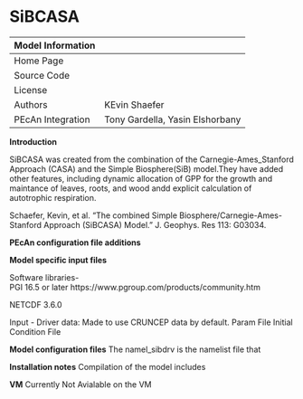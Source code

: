# SiBCASA

| Model Information ||
| -- | -- |
| Home Page | |
| Source Code | |
| License |  |
| Authors | KEvin Shaefer|
| PEcAn Integration |Tony Gardella, Yasin Elshorbany |

**Introduction**

SiBCASA was created from the combination of the Carnegie-Ames_Stanford Approach (CASA) and the Simple Biosphere(SiB) model.They have added other features, including dynamic allocation of GPP for the growth and maintance of leaves, roots, and wood andd explicit calculation of autotrophic respiration.

Schaefer, Kevin, et al. "The combined Simple Biosphere/Carnegie-Ames-Stanford Approach (SiBCASA) Model." J. Geophys. Res 113: G03034.

**PEcAn configuration file additions**


**Model specific input files**

Software libraries-  
PGI 16.5 or later
https://www.pgroup.com/products/community.htm

NETCDF 3.6.0

Input - 
Driver data: Made to use CRUNCEP data by default.
Param File 
Initial Condition File

**Model configuration files**
The namel_sibdrv is the namelist file that 


**Installation notes**
Compilation of the model includes

**VM**
Currently Not Avialable on the VM
